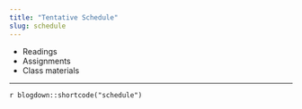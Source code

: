 ```yaml
---
title: "Tentative Schedule"
slug: schedule
---
```


- <i class="fas fa-book-reader"></i> Readings 
- <i class="fas fa-laptop-code"></i> Assignments
- <i class="fas fa-university"></i></a> Class materials

---

`r blogdown::shortcode("schedule")`
